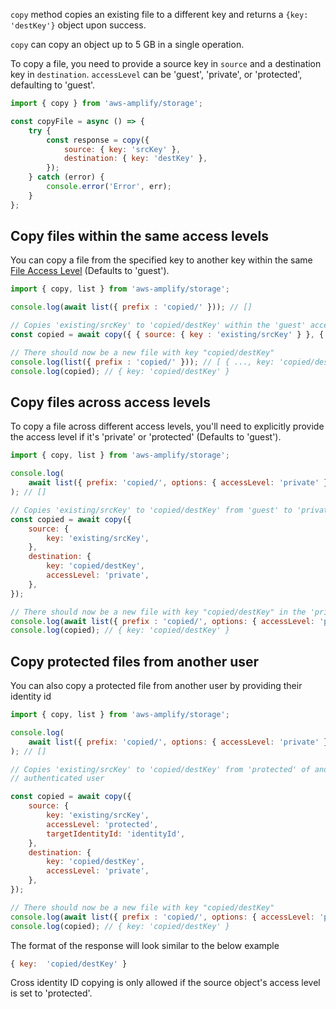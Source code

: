 `copy` method copies an existing file to a different key and returns a `{key: 'destKey'}` object upon
success.

<Callout>

`copy` can copy an object up to 5 GB in a single operation.

</Callout>

To copy a file, you need to provide a source key in `source` and a destination key in `destination`. `accessLevel` can be 'guest', 'private', or 'protected', defaulting to 'guest'.

```javascript
import { copy } from 'aws-amplify/storage';

const copyFile = async () => {
	try {
		const response = copy({
			source: { key: 'srcKey' },
			destination: { key: 'destKey' },
		});
	} catch (error) {
		console.error('Error', err);
	}
};
```

## Copy files within the same access levels

You can copy a file from the specified key to another key within the same [File Access Level](/lib/storage/configureaccess) (Defaults to 'guest').

```javascript
import { copy, list } from 'aws-amplify/storage';

console.log(await list({ prefix : 'copied/' })); // []

// Copies 'existing/srcKey' to 'copied/destKey' within the 'guest' access level
const copied = await copy({ { source: { key : 'existing/srcKey' } }, { destination: { key : 'copied/destKey' } } });

// There should now be a new file with key "copied/destKey"
console.log(list({ prefix : 'copied/' })); // [ { ..., key: 'copied/destKey' } ]
console.log(copied); // { key: 'copied/destKey' }
```

## Copy files across access levels

To copy a file across different access levels, you'll need to explicitly provide the access level if it's 'private' or 'protected' (Defaults to 'guest').

```javascript
import { copy, list } from 'aws-amplify/storage';

console.log(
	await list({ prefix: 'copied/', options: { accessLevel: 'private' } })
); // []

// Copies 'existing/srcKey' to 'copied/destKey' from 'guest' to 'private'
const copied = await copy({
	source: {
		key: 'existing/srcKey',
	},
	destination: {
		key: 'copied/destKey',
		accessLevel: 'private',
	},
});

// There should now be a new file with key "copied/destKey" in the 'private' level
console.log(await list({ prefix : 'copied/', options: { accessLevel: 'private' }})); // [ { ..., key: 'copied/destKey' } ]
console.log(copied); // { key: 'copied/destKey' }
```

## Copy protected files from another user

You can also copy a protected file from another user by providing their identity id

```javascript
import { copy, list } from 'aws-amplify/storage';

console.log(
	await list({ prefix: 'copied/', options: { accessLevel: 'private' } })
); // []

// Copies 'existing/srcKey' to 'copied/destKey' from 'protected' of another identity ID to 'private' of the current
// authenticated user

const copied = await copy({
	source: {
		key: 'existing/srcKey',
		accessLevel: 'protected',
		targetIdentityId: 'identityId',
	},
	destination: {
		key: 'copied/destKey',
		accessLevel: 'private',
	},
});

// There should now be a new file with key "copied/destKey"
console.log(await list({ prefix : 'copied/', options: { accessLevel: 'private' }})); // [..., key: 'copied/destKey']
console.log(copied); // { key: 'copied/destKey' }
```

The format of the response will look similar to the below example 

```javascript 
{ key:  'copied/destKey' }
```

<Callout>

Cross identity ID copying is only allowed if the source object's access level is set to 'protected'.

</Callout>
